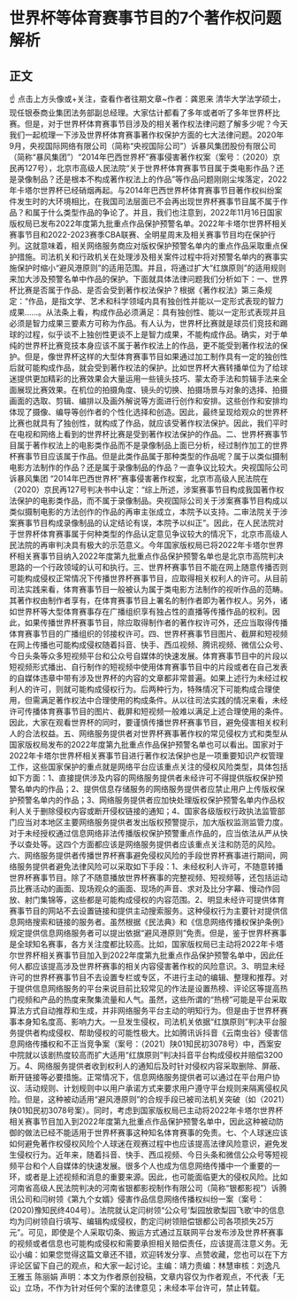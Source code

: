 # 世界杯等体育赛事节目的7个著作权问题解析
## 正文
☝ 点击上方头像或+关注，查看作者往期文章~作者：龚恩来 清华大学法学硕士，现任银泰商业集团法务部副总经理。大家估计都看了多年或者听了多年世界杯比赛。但是，对于世界杯体育赛事节目涉及的相关著作权法律问题了解多少呢？今天我们一起梳理一下涉及世界杯体育赛事著作权保护方面的七大法律问题。2020年9月，央视国际网络有限公司（简称“央视国际公司”）诉暴风集团股份有限公司（简称“暴风集团”）“2014年巴西世界杯”赛事侵害著作权案（案号：（2020）京民再127号），北京市高级人民法院“关于世界杯体育赛事节目属于类电影作品？还是录像制品？还是根本不构成著作权法上的作品”等作品问题刚刚尘埃落定，2022年卡塔尔世界杯已经硝烟再起。与2014年巴西世界杯体育赛事节目著作权纠纷案件发生时的大环境相比，在我国司法层面已不会再出现世界杯赛事节目属不属于作品？和属于什么类型作品的争论了。并且，我们也注意到，2022年11月16日国家版权局已发布2022年度第九批重点作品保护预警名单。2022年卡塔尔世界杯相关赛事节目和2022-2023赛季CBA联赛、全明星周末及相关赛事节目均在保护行列。这就意味着，相关网络服务商应对版权保护预警名单内的重点作品采取重点保护措施。司法机关和行政机关在处理涉及相关案件过程中将对预警名单内的赛事实施保护时缩小“避风港原则”的适用范围。并且，将通过扩大“红旗原则”的适用规则来加大涉及预警名单中作品的保护。下面就具体法律问题我们分析如下：一、世界杯比赛是否属于作品、是否会受到著作权法保护？根据《著作权法》第三条规定：“作品，是指文学、艺术和科学领域内具有独创性并能以一定形式表现的智力成果……。从法条上看，构成作品必须满足：具有独创性、能以一定形式表现并且必须是智力成果三要素方可称为作品。有人认为，世界杯比赛就是球员们竞技和踢球的过程，似乎谈不上独创性更谈不上是智力成果，不能构成作品。确实，对于单纯的世界杯比赛竞技本身应该不属于著作权法上的作品，更不能受到著作权法的保护。但是，像世界杯这样的大型体育赛事节目如果通过加工制作具有一定的独创性后就可能构成作品，就会受到著作权法的保护。比如世界杯大赛转播单位为了给球迷提供更加精彩的比赛效果会大量运用一些镜头技巧、蒙太奇手法和剪辑手法来全面展现比赛效果。在机位的拍摄角度、镜头的切换、拍摄场景与对象的选择、拍摄画面的选取、剪辑、编排以及画外解说等方面进行创作和安排。这些创作和安排均体现了摄像、编导等创作者的个性化选择和创造。因此，最终呈现给观众的世界杯比赛也就具有了独创性，就构成了作品，就应该受著作权法保护。因此，我们平时在电视和网络上看到的世界杯比赛是受到著作权法保护的作品。二、世界杯赛事节目属于著作权法上的电影类作品而不是录像制品上面已分析，经过制作加工的世界杯赛事节目应该属于作品。但是此类作品属于那种类型的作品呢？属于以类似摄制电影方法制作的作品？还是属于录像制品的作品？一直争议比较大。央视国际公司诉暴风集团 “2014年巴西世界杯”赛事侵害著作权案，北京市高级人民法院在（2020）京民再127号判决书中认定：“综上所述，涉案赛事节目构成我国著作权法保护的电影类作品，而不属于录像制品。央视国际公司关于涉案赛事节目构成以类似摄制电影的方法创作的作品的再审主张成立，本院予以支持。二审法院关于涉案赛事节目构成录像制品的认定结论有误，本院予以纠正”。因此，在人民法院对于世界杯体育赛事属于何种类型的作品认定意见争议较大的情况下，北京市高级人民法院的再审判决具有极大的示范意义。今年国家版权局已将2022年卡塔尔世界杯相关赛事节目纳入2022年度第九批重点作品保护预警名单也是北京市高院判决思路的一个行政领域的认可和执行。三、世界杯赛事节目不能在网上随意传播否则可能构成侵权正常情况下传播世界杯赛事节目，应取得相关权利人的许可。从目前司法实践来看，体育赛事节目一般被认为属于类电影方法制作的视听作品的范畴。其著作权由制作者享有，在体育赛事节目上署名的制作者即为著作权人。另外，诸如世界杯等大型体育赛事存在广播组织享有独占性的直播等传播作品的权利。因此，如果传播世界杯赛事节目，除应取得制作者的著作权许可外，还应当取得传播体育赛事节目的广播组织的邻接权许可。四、世界杯赛事节目图片、截屏和短视频在网上传播也可能构成侵权随着抖音、快手、西瓜视频、腾讯视频、微信公众号、今日头条等众多短视频平台和公众号自媒体的快速发展。体育赛事节目中的片段以短视频形式播出、自行制作的短视频中使用体育赛事节目中的片段或者在自己发表的自媒体违章中带有涉及世界杯的内容的文章都非常普遍。如果上述行为未经过权利人的许可，则就可能构成侵权行为。后两种行为，特殊情况下可能构成合理使用，但需满足著作权法中合理使用的构成条件。从以往司法实践的情况来看，未经许可传播体育赛事节目的图片、截屏和短视频一般难以满足上述合理使用的条件。因此，大家在观看世界杯的同时，要谨慎传播世界杯赛事节目，避免侵害相关权利人的合法权益。五、网络服务提供者对世界杯赛事著作权的常见侵权方式和类型从国家版权局发布的2022年度第九批重点作品保护预警名单也可以看出。国家对于2022年卡塔尔世界杯相关赛事节目进行著作权法保护也是一项重要知识产权管理工作，这些国家保护的重点就是网络平台应该重点关注的侵权风险类型，具体包括如下方面：1、直接提供涉及内容的网络服务提供者未经许可不得提供版权保护预警名单内的作品；2、提供信息存储服务的网络服务提供者应禁止用户上传版权保护预警名单内的作品；3、网络服务提供者应加快处理版权保护预警名单内作品权利人关于删除侵权内容或断开侵权链接的通知；4、国家各级版权行政执法监管部门应当对本地区主要网络服务提供者发出版权预警提示，加大版权监测监管力度。对于未经授权通过信息网络非法传播版权保护预警重点作品的，应当依法从严从快予以查处等。这四个方面都应该是网络服务提供者应该重点关注和防范的风险。六、网络服务提供者传播世界杯赛事避免侵权风险的手段世界杯赛事进行期间，网络服务提供者避免法律风险可以采取如下手段：1、未经权利人许可，不随意转播世界杯赛事节目。除了不随意播放世界杯赛事的完整视频、短视频等，还包括运动员比赛活动的画面、现场观众的画面、现场的声音、求对及比分字幕、慢动作回放、射门集锦等，这些都是可能构成侵权的内容范围。2、明显未经许可提供体育赛事节目的网站不去设置链接和提供主动搜索服务。这种侵权行为主要针对提供信息网络搜索和链接的服务者。虽然根据《民法典》和《信息网络传播权保护条例》规定提供信息网络服务者可以提出依据“避风港原则”免责。但是，鉴于世界杯赛事是全球知名赛事，各方关注度都比较高。比如，国家版权局已主动将2022年卡塔尔世界杯相关赛事节目加入到2022年度第九批重点作品保护预警名单中，因此任何人都应该提高涉及世界杯赛事的相关内容侵害著作权的风险意识。3、明显未经许可的世界杯赛事节目不去设置专栏或专区，不进行主动的编辑、整理和推荐。对于提供信息网络服务的平台来说目前比较常见的作法是设置热榜、评论区等提高热门视频和产品的热度来聚集流量和人气。虽然，这些所谓的“热榜”可能是平台采取算法方式自动推荐和生成，并非网络服务平台主动的明知行为。但是由于世界杯赛事本身知名度高、影响力大。一旦发生侵权，司法机关依据“红旗原则”判决平台服务提供者构成侵权、帮助侵权的可能性极大。比如腾讯诉抖音《云南虫谷》侵害信息网络传播权和不正当竞争案（案号：（2021）陕01知民初3078号）中，西案安中院就以该剧热度较高而扩大适用“红旗原则”判决抖音平台构成侵权并赔偿3200万。4、网络服务提供者收到权利人的通知后及时针对侵权内容采取删除、屏蔽、断开链接等必要措施。正常情况下，信息网络服务提供者可以通过在平台用户协议、活动规则、计划规则中以用户承诺方式来要求用户遵守平台规则来隔离侵权风险。但是，这种被动适用“避风港原则”的合规手段已被司法机关突破（如（2021）陕01知民初3078号案）。同时，考虑到国家版权局已主动将2022年卡塔尔世界杯相关赛事节目加入到2022年度第九批重点作品保护预警名单中，因此这种被动防御的做法已经不能适用于世界杯赛事这种知名体育赛事的免责。七、个人球迷应该如何避免著作权侵权风险个人球迷在观赛过程中也应该提高法律风险意识，避免发生侵权行为。近年来，随着抖音、快手、西瓜视频、今日头条和微信公众号等短视频平台和个人自媒体的快速发展。很多个人也成为信息网络传播中一个重要的一环，或者是上述视频和消息的重要来源。因此，也可能面临更大的侵权风险。比如河南省高级人民法院判决的河南省银都影视制作有限公司（简称“银都影视”）诉腾讯公司和闫树领《第九个女婿》侵害作品信息网络传播权纠纷一案（案号：(2020)豫知民终404号）。法院就认定闫树领“公众号‘梨园放歌梨园飞歌’中的信息均为闫树领自行填写、编辑构成侵权，酌定闫树领赔偿银都公司各项损失25万元”。可见，即使是个人采取切条、搬运方式通过互联网平台发布涉及世界杯赛事的视频或者信息也可能构成侵权和需要承担相关赔偿责任，应该提高注意义务。无讼小编：如果您觉得这篇文章还不错，欢迎转发分享、点赞收藏，您也可以在下方评论区留下自己的观点，和大家一起讨论。主编：靖力责编：林慧审核：刘逸凡 王雅玉 陈丽娟 声明：本文为作者原创投稿，文章内容仅为作者观点，不代表「无讼」立场，不作为针对任何个案的法律意见；未经本平台许可，禁止转载。